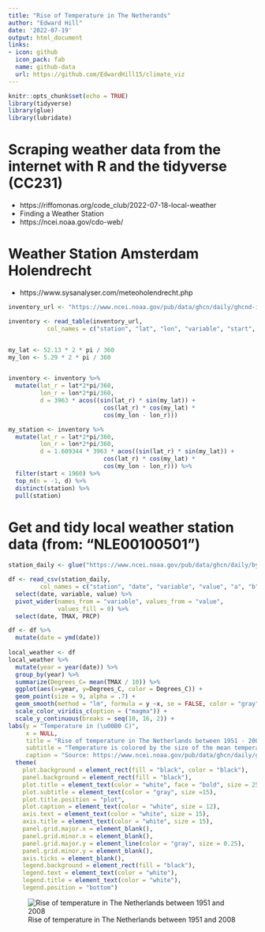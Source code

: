 ```yaml
---
title: "Rise of Temperature in The Netherands"
author: "Edward Hill"
date: '2022-07-19'
output: html_document
links:
- icon: github
  icon_pack: fab
  name: github-data
  url: https://github.com/EdwardHill15/climate_viz
---
```


```r
knitr::opts_chunk$set(echo = TRUE)
library(tidyverse)
library(glue)
library(lubridate)
```

# Scraping weather data from the internet with R and the tidyverse (CC231)

* https://riffomonas.org/code_club/2022-07-18-local-weather
* Finding a Weather Station
* https://ncei.noaa.gov/cdo-web/


# Weather Station Amsterdam Holendrecht
* https://www.sysanalyser.com/meteoholendrecht.php

```r
inventory_url <- "https://www.ncei.noaa.gov/pub/data/ghcn/daily/ghcnd-inventory.txt"

inventory <- read_table(inventory_url, 
           col_names = c("station", "lat", "lon", "variable", "start", "end"))


my_lat <- 52.13 * 2 * pi / 360
my_lon <- 5.29 * 2 * pi / 360


inventory <- inventory %>% 
  mutate(lat_r = lat*2*pi/360,
         lon_r = lon*2*pi/360,
         d = 3963 * acos((sin(lat_r) * sin(my_lat)) + 
                           cos(lat_r) * cos(my_lat) *
                           cos(my_lon - lon_r)))

```

<!-- # mutate miles into km with * 1.609344 -->
```r
my_station <- inventory %>% 
  mutate(lat_r = lat*2*pi/360,
         lon_r = lon*2*pi/360,
         d = 1.609344 * 3963 * acos((sin(lat_r) * sin(my_lat)) + 
                           cos(lat_r) * cos(my_lat) *
                           cos(my_lon - lon_r))) %>% 
  filter(start < 1960) %>% 
  top_n(n = -1, d) %>% 
  distinct(station) %>% 
  pull(station)
```

# Get and tidy local weather station data (from: "NLE00100501")

```r
station_daily <- glue("https://www.ncei.noaa.gov/pub/data/ghcn/daily/by_station/{my_station}.csv.gz")

df <- read_csv(station_daily,
         col_names = c("station", "date", "variable", "value", "a", "b", "c", "d")) %>% 
  select(date, variable, value) %>% 
  pivot_wider(names_from = "variable", values_from = "value",
              values_fill = 0) %>% 
  select(date, TMAX, PRCP)

```


<!-- # ELEMENT    is the element type.   There are five core elements as well as a number -->
<!-- # of addition elements.   -->
<!-- #  -->
<!-- # The five core elements are: -->
<!-- #    -->
<!-- #   PRCP = Precipitation (tenths of mm) -->
<!-- # SNOW = Snowfall (mm) -->
<!-- # SNWD = Snow depth (mm) -->
<!-- # TMAX = Maximum temperature (tenths of degrees C) -->
<!-- # TMIN = Minimum temperature (tenths of degrees C) -->


```r
df <- df %>% 
  mutate(date = ymd(date))
  
local_weather <- df  
local_weather %>% 
  mutate(year = year(date)) %>% 
  group_by(year) %>% 
  summarize(Degrees_C= mean(TMAX / 10)) %>% 
  ggplot(aes(x=year, y=Degrees_C, color = Degrees_C)) +
  geom_point(size = 9, alpha = .7) +
  geom_smooth(method = "lm", formula = y ~x, se = FALSE, color = "gray") +
  scale_color_viridis_c(option = ("magma")) +
  scale_y_continuous(breaks = seq(10, 16, 2)) +
labs(y = "Temperature in (\u00B0 C)", 
     x = NULL,
     title = "Rise of temperature in The Netherlands between 1951 - 2008",
     subtitle = "Temperature is colored by the size of the mean temperature value",
     caption = "Source: https://www.ncei.noaa.gov/pub/data/ghcn/daily/ghcnd-inventory.txt") +
  theme(
    plot.background = element_rect(fill = "black", color = "black"),
    panel.background = element_rect(fill = "black"),
    plot.title = element_text(color = "white", face = "bold", size = 25),
    plot.subtitle = element_text(color = "gray", size =15),
    plot.title.position = "plot",
    plot.caption = element_text(color = "white", size = 12),
    axis.text = element_text(color = "white", size = 15),
    axis.title = element_text(color = "white", size = 15),
    panel.grid.major.x = element_blank(),
    panel.grid.minor.x = element_blank(),
    panel.grid.major.y = element_line(color = "gray", size = 0.25),
    panel.grid.minor.y = element_blank(),
    axis.ticks = element_blank(),
    legend.background = element_rect(fill = "black"),
    legend.text = element_text(color = "white"),
    legend.title = element_text(color = "white"),
    legend.position = "bottom")

```

![Rise of temperature in The Netherlands between 1951 and 2008](https://raw.githubusercontent.com/EdwardHill15/Data/main/graphs/rise_temp_netherlands.png)









